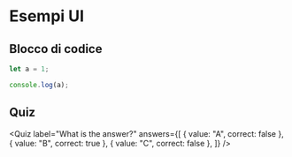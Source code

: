 # Esempi UI

## Blocco di codice

```js filename="demo.js" {3} copy
let a = 1;

console.log(a);
```

## Quiz


<Quiz
  label="What is the answer?"
  answers={[
    { value: "A", correct: false },
    { value: "B", correct: true },
    { value: "C", correct: false },
  ]}
/>
